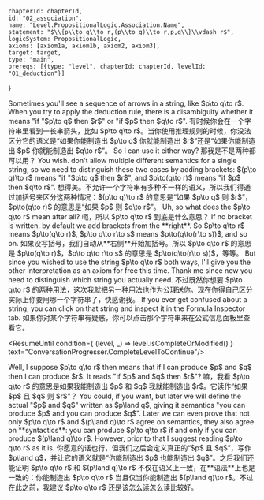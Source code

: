 

	chapterId: chapterId,
	id: "02_association",
	name: "Level.PropositionalLogic.Association.Name",
	statement: "$\\{p\\to q\\to r,(p\\to q)\\to r,p,q\\}\\vdash r$",
	logicSystem: PropositionalLogic,
	axioms: [axiom1a, axiom1b, axiom2, axiom3],
	target: target,
	type: "main",
	prereqs: [{type: "level", chapterId: chapterId, levelId: "01_deduction"}]
}


<ConversationProgresser>

<Speak speaker="sapphire">
<LocalizedMarkdown locale="en">
Sometimes you'll see a sequence of arrows in a string, like $p\to q\to r$. When you try to apply the deduction rule, there is a disambiguity whether it means "if "$p\to q$ then $r$" or "if $p$ then $q\to r$". 
</LocalizedMarkdown>
<LocalizedMarkdown locale="zh">
有时候你会在一个字符串里看到一长串箭头，比如 $p\to q\to r$。当你使用推理规则的时候，你没法区分它的语义是“如果你能制造出 $p\to q$ 你就能制造出 $r$”还是“如果你能制造出 $p$ 你就能制造出 $q\to r$”。
</LocalizedMarkdown>
</Speak>

<Speak speaker="star">
<LocalizedMarkdown locale="en">
So I can use it either way? 
</LocalizedMarkdown>
<LocalizedMarkdown locale="zh">
那我是不是两种都可以用？
</LocalizedMarkdown>
</Speak>

<Speak speaker="sapphire">
<LocalizedMarkdown locale="en">
You wish. <Sapphire /> don't allow multiple different semantics for a single string, so we need to distinguish these two cases by adding brackets: $(p\to q)\to r$ means "if "$p\to q$ then $r$", and $p\to(q\to r)$ means "if $p$ then $q\to r$". 
</LocalizedMarkdown>
<LocalizedMarkdown locale="zh">
想得美。<Sapphire />不允许一个字符串有多种不一样的语义，所以我们得通过加括号来区分这两种情况：$(p\to q)\to r$ 的意思是“如果 $p\to q$ 则 $r$”，$p\to(q\to r)$ 的意思是“如果 $p$ 则 $q\to r$”。
</LocalizedMarkdown>
</Speak>

<Speak speaker="star">
<LocalizedMarkdown locale="en">
Uh, so what does the $p\to q\to r$ mean after all? 
</LocalizedMarkdown>
<LocalizedMarkdown locale="zh">
呃，所以 $p\to q\to r$ 到底是什么意思？
</LocalizedMarkdown>
</Speak>

<Speak speaker="sapphire">
<LocalizedMarkdown locale="en">
If no bracket is written, by default we add brackets from the **right**. So $p\to q\to r$ means $p\to(q\to r)$, $p\to q\to r\to s$ means $p\to(q\to(r\to s))$, and so on. 
</LocalizedMarkdown>
<LocalizedMarkdown locale="zh">
如果没写括号，我们自动从**右侧**开始加括号。所以 $p\to q\to r$ 的意思是 $p\to(q\to r)$，$p\to q\to r\to s$ 的意思是 $p\to(q\to(r\to s))$，等等。
</LocalizedMarkdown>
</Speak>

<Speak speaker="sapphire">
<LocalizedMarkdown locale="en">
But since you wished to use the string $p\to q\to r$ both ways, I'll give you the other interpretation as an axiom for free this time. Thank me since now you need to distinguish which string you actually need. 
</LocalizedMarkdown>
<LocalizedMarkdown locale="zh">
不过既然你想要 $p\to q\to r$ 的两种用法，这次我就把另一种用法也作为公理送你。现在你得自己区分实际上你要用哪一个字符串了，快感谢我。
</LocalizedMarkdown>
</Speak>

<Speak speaker="author">
<LocalizedMarkdown locale="en">
If you ever get confused about a string, you can click on that string and inspect it in the Formula Inspector tab. 
</LocalizedMarkdown>
<LocalizedMarkdown locale="zh">
如果你对某个字符串有疑惑，你可以点击那个字符串来在公式信息面板里查看它。
</LocalizedMarkdown>
</Speak>

<ResumeUntil condition={ (level, _) => level.isCompleteOrModified() } text="ConversationProgresser.CompleteLevelToContinue"/>

<Speak speaker="star">
<LocalizedMarkdown locale="en">
Well, I suppose $p\to q\to r$ then means that if I can produce $p$ and $q$ then I can produce $r$. It reads "if $p$ and $q$ then $r$"? 
</LocalizedMarkdown>
<LocalizedMarkdown locale="zh">
嘛，我看 $p\to q\to r$ 的意思是如果我能制造出 $p$ 和 $q$ 我就能制造出 $r$。它读作“如果 $p$ 且 $q$ 则 $r$”？
</LocalizedMarkdown>
</Speak>

<Speak speaker="sapphire">
<LocalizedMarkdown locale="en">
You could, if you want, but later we will define the actual "$p$ and $q$" written as $p\land q$, giving it semantics "you can produce $p$ and you can produce $q$". Later we can even prove that not only $p\to q\to r$ and $(p\land q)\to r$ agree on semantics, they also agree on **syntactics**: you can produce $p\to q\to r$ if and only if you can produce $(p\land q)\to r$. However, prior to that I suggest reading $p\to q\to r$ as it is. 
</LocalizedMarkdown>
<LocalizedMarkdown locale="zh">
你愿意的话也行，但我们之后会定义真正的“$p$ 且 $q$”，写作 $p\land q$，并让它的语义就是“你能制造出 $p$ 也能制造出 $q$”。之后我们还能证明 $p\to q\to r$ 和 $(p\land q)\to r$ 不仅在语义上一致，在**语法**上也是一致的：你能制造出 $p\to q\to r$ 当且仅当你能制造出 $(p\land q)\to r$。不过在此之前，我建议 $p\to q\to r$ 还是该怎么读怎么读比较好。
</LocalizedMarkdown>
</Speak>

</ConversationProgresser>
